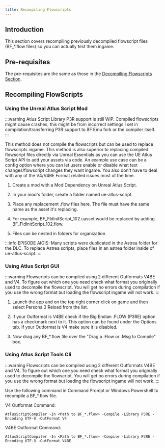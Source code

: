 ```yaml
---
title: Recompiling Flowscripts
---
```


## Introduction

This section covers recompiling previously decompiled flowscript files (BF_*.flow files) so you can actually test them ingame.

## Pre-requisites

The pre-requisites are the same as those in the [Decompiling Flowscripts Section](./decompilation.mdx).

## Recompiling FlowScripts

### Using the Unreal Atlus Script Mod

:::warning
Atlus Script Library P3R support is still WIP. Compiled flowscripts might cause crashes; this might be from incorrect settings I set in compilation/transferring P3R support to BF Emu fork or the compiler itself.
:::

This method does not compile the flowscripts but can be used to replace flowscripts ingame. This method is also superior to replacing compiled flowscript files directly via Unreal Essentials as you can use the UE Atlus Script API to add your assets via code. An example use case can be a config option where you can let users enable or disable what text changes/flowscript changes they want ingame. You also don't have to deal with any of the V4/V4BE Format related issues most of the time.

1. Create a mod with a Mod Dependency on Unreal Atlus Script.

2. In your mod's folder, create a folder named ue-atlus-script.

3. Place any replacement .flow files here. The file must have the same name as the asset it's replacing.

4. For example, BF_FldInitScript_102.uasset would be replaced by adding BF_FldInitScript_102.flow.

5. Files can be nested in folders for organization.

:::info
EPISODE AIGIS: Many scripts were duplicated in the Astrea folder for the DLC. To replace Astrea scripts, place files in an astrea folder inside of ue-atlus-script.
:::

### Using Atlus Script GUI

:::warning
Flowscripts can be compiled using 2 different Outformats V4BE and V4. To figure out which one you need check what format you originally used to decompile the flowscript. You will get no errors during compilation if you use the wrong format but loading the flowscript ingame will not work.
:::

1. Launch the app and on the top right corner click on game and then select Persona 3 Reload from the list.

2. If your Outformat is V4BE check if the Big Endian .FLOW (P3RE) option has a checkmark next to it. This option can be found under the Options tab. If your Outformat is V4 make sure it is disabled.

3. Now drag any BF_*.flow file over the "Drag a .Flow or .Msg to Compile" box.

### Using Atlus Script Tools Cli

:::warning
Flowscripts can be compiled using 2 different Outformats V4BE and V4. To figure out which one you need check what format you originally used to decompile the flowscript. You will get no errors during compilation if you use the wrong format but loading the flowscript ingame will not work.
:::

Use the following command in Command Prompt or Windows Powershell to recompile a BF_*.flow file.

V4 Outformat Command:
```
AtlusScriptCompiler -In <Path to BF_*.flow> -Compile -Library P3RE -Encoding UTF-8 -OutFormat V4
```

V4BE Outformat Command:
```
AtlusScriptCompiler -In <Path to BF_*.flow> -Compile -Library P3RE -Encoding UTF-8 -OutFormat V4BE
```